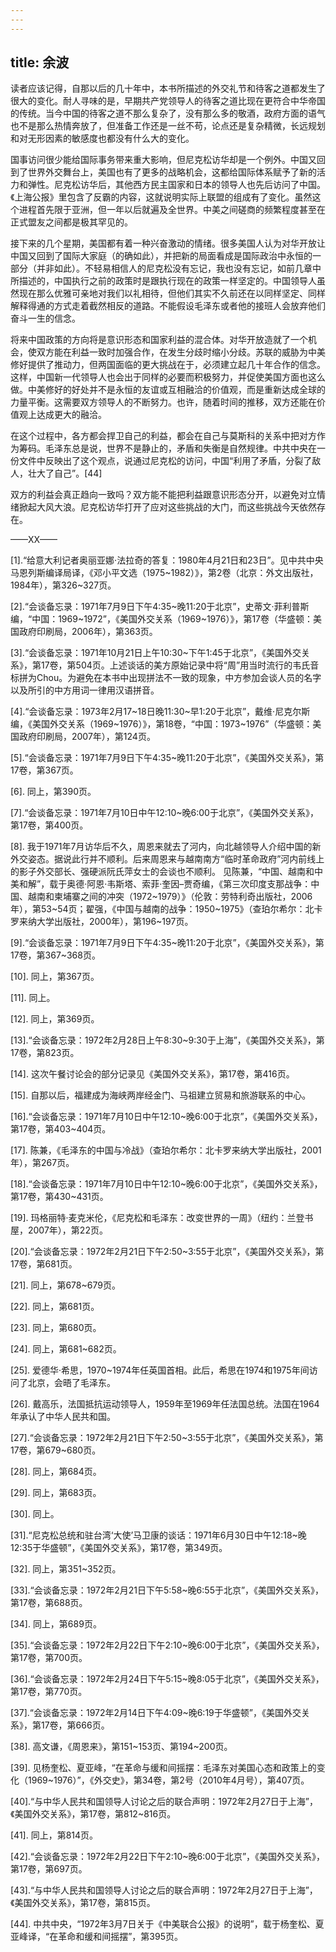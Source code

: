 ```yaml
---
---
---
```

title: 余波
---




读者应该记得，自那以后的几十年中，本书所描述的外交礼节和待客之道都发生了很大的变化。耐人寻味的是，早期共产党领导人的待客之道比现在更符合中华帝国的传统。当今中国的待客之道不那么复杂了，没有那么多的敬酒，政府方面的语气也不是那么热情奔放了，但准备工作还是一丝不苟，论点还是复杂精微，长远规划和对无形因素的敏感度也都没有什么大的变化。

国事访问很少能给国际事务带来重大影响，但尼克松访华却是一个例外。中国又回到了世界外交舞台上，美国也有了更多的战略机会，这都给国际体系赋予了新的活力和弹性。尼克松访华后，其他西方民主国家和日本的领导人也先后访问了中国。《上海公报》里包含了反霸的内容，这就说明实际上联盟的组成有了变化。虽然这个进程首先限于亚洲，但一年以后就遍及全世界。中美之间磋商的频繁程度甚至在正式盟友之间都是极其罕见的。

接下来的几个星期，美国都有着一种兴奋激动的情绪。很多美国人认为对华开放让中国又回到了国际大家庭（的确如此），并把新的局面看成是国际政治中永恒的一部分（并非如此）。不轻易相信人的尼克松没有忘记，我也没有忘记，如前几章中所描述的，中国执行之前的政策时是跟执行现在的政策一样坚定的。中国领导人虽然现在那么优雅可亲地对我们以礼相待，但他们其实不久前还在以同样坚定、同样解释得通的方式走着截然相反的道路。不能假设毛泽东或者他的接班人会放弃他们奋斗一生的信念。

将来中国政策的方向将是意识形态和国家利益的混合体。对华开放造就了一个机会，使双方能在利益一致时加强合作，在发生分歧时缩小分歧。苏联的威胁为中美修好提供了推动力，但两国面临的更大挑战在于，必须建立起几十年合作的信念。这样，中国新一代领导人也会出于同样的必要而积极努力，并促使美国方面也这么做。中美修好的好处并不是永恒的友谊或互相融洽的价值观，而是重新达成全球的力量平衡。这需要双方领导人的不断努力。也许，随着时间的推移，双方还能在价值观上达成更大的融洽。

在这个过程中，各方都会捍卫自己的利益，都会在自己与莫斯科的关系中把对方作为筹码。毛泽东总是说，世界不是静止的，矛盾和失衡是自然规律。中共中央在一份文件中反映出了这个观点，说通过尼克松的访问，中国“利用了矛盾，分裂了敌人，壮大了自己”。[44]

双方的利益会真正趋向一致吗？双方能不能把利益跟意识形态分开，以避免对立情绪掀起大风大浪。尼克松访华打开了应对这些挑战的大门，而这些挑战今天依然存在。

——XX——

[1].“给意大利记者奥丽亚娜·法拉奇的答复：1980年4月21日和23日”。见中共中央马恩列斯编译局译，《邓小平文选（1975~1982）》，第2卷（北京：外文出版社，1984年），第326~327页。

[2].“会谈备忘录：1971年7月9日下午4∶35~晚11∶20于北京”，史蒂文·菲利普斯编，“中国：1969~1972”，《美国外交关系（1969~1976）》，第17卷（华盛顿：美国政府印刷局，2006年），第363页。

[3].“会谈备忘录：1971年10月21日上午10∶30~下午1∶45于北京”，《美国外交关系》，第17卷，第504页。上述谈话的美方原始记录中将“周”用当时流行的韦氏音标拼为Chou。为避免在本书中出现拼法不一致的现象，中方参加会谈人员的名字以及所引的中方用词一律用汉语拼音。

[4].“会谈备忘录：1973年2月17~18日晚11∶30~早1∶20于北京”，戴维·尼克尔斯编，《美国外交关系（1969~1976）》，第18卷，“中国：1973~1976”（华盛顿：美国政府印刷局，2007年），第124页。

[5].“会谈备忘录：1971年7月9日下午4∶35~晚11∶20于北京”，《美国外交关系》，第17卷，第367页。

[6]. 同上，第390页。

[7].“会谈备忘录：1971年7月10日中午12∶10~晚6∶00于北京”，《美国外交关系》，第17卷，第400页。

[8]. 我于1971年7月访华后不久，周恩来就去了河内，向北越领导人介绍中国的新外交姿态。据说此行并不顺利。后来周恩来与越南南方“临时革命政府”河内前线上的影子外交部长、强硬派阮氏萍女士的会谈也不顺利。 见陈兼，“中国、越南和中美和解”，载于奥德·阿恩·韦斯塔、索菲·奎因–贾奇编，《第三次印度支那战争：中国、越南和柬埔寨之间的冲突（1972~1979）》（伦敦：劳特利奇出版社，2006年），第53~54页；翟强，《中国与越南的战争：1950~1975》（查珀尔希尔：北卡罗来纳大学出版社，2000年），第196~197页。

[9].“会谈备忘录：1971年7月9日下午4∶35~晚11∶20于北京”，《美国外交关系》，第17卷，第367~368页。

[10]. 同上，第367页。

[11]. 同上。

[12]. 同上，第369页。

[13].“会谈备忘录：1972年2月28日上午8∶30~9∶30于上海”，《美国外交关系》，第17卷，第823页。

[14]. 这次午餐讨论会的部分记录见《美国外交关系》，第17卷，第416页。

[15]. 自那以后，福建成为海峡两岸经金门、马祖建立贸易和旅游联系的中心。

[16].“会谈备忘录：1971年7月10日中午12∶10~晚6∶00于北京”，《美国外交关系》，第17卷，第403~404页。

[17]. 陈兼，《毛泽东的中国与冷战》（查珀尔希尔：北卡罗来纳大学出版社，2001年），第267页。

[18].“会谈备忘录：1971年7月10日中午12∶10~晚6∶00于北京”，《美国外交关系》，第17卷，第430~431页。

[19]. 玛格丽特·麦克米伦，《尼克松和毛泽东：改变世界的一周》（纽约：兰登书屋，2007年），第22页。

[20].“会谈备忘录：1972年2月21日下午2∶50~3∶55于北京”，《美国外交关系》，第17卷，第681页。

[21]. 同上，第678~679页。

[22]. 同上，第681页。

[23]. 同上，第680页。

[24]. 同上，第681~682页。

[25]. 爱德华·希思，1970~1974年任英国首相。此后，希思在1974和1975年间访问了北京，会晤了毛泽东。

[26]. 戴高乐，法国抵抗运动领导人，1959年至1969年任法国总统。法国在1964年承认了中华人民共和国。

[27].“会谈备忘录：1972年2月21日下午2∶50~3∶55于北京”，《美国外交关系》，第17卷，第679~680页。

[28]. 同上，第684页。

[29]. 同上，第683页。

[30]. 同上。

[31].“尼克松总统和驻台湾‘大使’马卫康的谈话：1971年6月30日中午12∶18~晚12∶35于华盛顿”，《美国外交关系》，第17卷，第349页。

[32]. 同上，第351~352页。

[33].“会谈备忘录：1972年2月21日下午5∶58~晚6∶55于北京”，《美国外交关系》，第17卷，第688页。

[34]. 同上，第689页。

[35].“会谈备忘录：1972年2月22日下午2∶10~晚6∶00于北京”，《美国外交关系》，第17卷，第700页。

[36].“会谈备忘录：1972年2月24日下午5∶15~晚8∶05于北京”，《美国外交关系》，第17卷，第770页。

[37].“会谈备忘录：1972年2月14日下午4∶09~晚6∶19于华盛顿”，《美国外交关系》，第17卷，第666页。

[38]. 高文谦，《周恩来》，第151~153页、第194~200页。

[39]. 见杨奎松、夏亚峰，“在革命与缓和间摇摆：毛泽东对美国心态和政策上的变化（1969~1976）”，《外交史》，第34卷，第2号（2010年4月号），第407页。

[40].“与中华人民共和国领导人讨论之后的联合声明：1972年2月27日于上海”，《美国外交关系》，第17卷，第812~816页。

[41]. 同上，第814页。

[42].“会谈备忘录：1972年2月22日下午2∶10~晚6∶00于北京”，《美国外交关系》，第17卷，第697页。

[43].“与中华人民共和国领导人讨论之后的联合声明：1972年2月27日于上海”，《美国外交关系》，第17卷，第815页。

[44]. 中共中央，“1972年3月7日关于《中美联合公报》的说明”，载于杨奎松、夏亚峰译，“在革命和缓和间摇摆”，第395页。